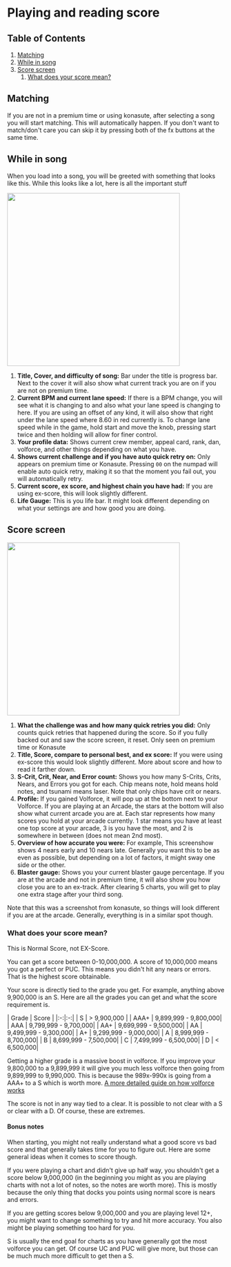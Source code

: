 
# Playing and reading score

## Table of Contents
1. [Matching](/startingout/playingscoring#matching)
2. [While in song](/startingout/playingscoring#while-in-song)
3. [Score screen](/startingout/playingscoring#score-screen)
      1. [What does your score mean?](/startingout/playingscoring#what-does-your-score-mean)

## Matching
If you are not in a premium time or using konasute, after selecting a song you
will start matching. This will automatically happen. If you don't want to
match/don't care you can skip it by pressing both of the fx buttons at the same
time.

## While in song
When you load into a song, you will be greeted with something that looks like this. While this looks like a lot, here is all the important stuff

<div className="flex items-center justify-center mt-3">
 <img src='/startingout/playing/ingame.jpg' width="400"/>
</div>

1. **Title, Cover, and difficulty of song:** Bar under the title is progress bar.
   Next to the cover it will also show what current track you are on if you are
   not on premium time.
2. **Current BPM and current lane speed:** If there is a BPM change, you will see
   what it is changing to and also what your lane speed is changing to here. If
   you are using an offset of any kind, it will also show that right under the
   lane speed where 8.60 in red currently is. To change lane speed while in the
   game, hold start and move the knob, pressing start twice and then holding
   will allow for finer control.
3. **Your profile data:** Shows current crew member, appeal card, rank, dan,
   volforce, and other things depending on what you have.
4. **Shows current challenge and if you have auto quick retry on:** Only appears on
   premium time or Konasute. Pressing `00` on the numpad will enable auto quick
   retry, making it so that the moment you fail out, you will automatically
   retry.
5. **Current score, ex score, and highest chain you have had:** If you are using
   ex-score, this will look slightly different. 
6. **Life Gauge:** This is you life bar. It might look different depending on what your
   settings are and how good you are doing.

## Score screen
<div className="flex items-center justify-center mt-3">
 <img src='/startingout/playing/scoreScreen.jpg' width="400"/>
</div>

1. **What the challenge was and how many quick retries you did:** Only counts quick
   retries that happened during the score. So if you fully backed out and saw
   the score screen, it reset. Only seen on premium time or Konasute
2. **Title, Score, compare to personal best, and ex score:** If you were using
   ex-score this would look slightly different. More about score and how to read
   it farther down. 
3. **S-Crit, Crit, Near, and Error count:** Shows you how many S-Crits, Crits,
   Nears, and Errors you got for each. Chip means note, hold means hold notes,
   and tsunami means laser. Note that only chips have crit or nears.
4. **Profile:** If you gained Volforce, it will pop up at the bottom next to your
   Volforce. If you are playing at an Arcade, the stars at the bottom will also
   show what current arcade you are at. Each star represents how many scores you
   hold at your arcade currently. 1 star means you have at least one top score
   at your arcade, 3 is you have the most, and 2 is somewhere in between (does
   not mean 2nd most).
5. **Overview of how accurate you were:** For example, This screenshow shows 4 nears early and 10
   nears late. Generally you want this to be as even as possible, but depending
   on a lot of factors, it might sway one side or the other.
6. **Blaster gauge:** Shows you your current blaster gauge percentage. If you are at
   the arcade and not in premium time, it will also show you how close you are
   to an ex-track. After clearing 5 charts, you will get to play one extra stage
   after your third song.

Note that this was a screenshot from konasute, so things will look different if you are at the arcade. Generally, everything is in a similar spot though.

### What does your score mean?
<Callout>
   This is Normal Score, not EX-Score.
</Callout>

You can get a score between 0-10,000,000. A score of 10,000,000 means you got a perfect or PUC. This means you didn't hit any nears or errors. That is the highest score obtainable.

Your score is directly tied to the grade you get. For example, anything above 9,900,000 is an S. Here are all the grades you can get and what the score requirement is.
<br/>
<div className="flex items-center justify-center">
   | Grade |  Score  |
   |:-:|:-:| 
   |  S  | > 9,900,000 |
   | AAA+ | 9,899,999 - 9,800,000| 
   | AAA | 9,799,999 - 9,700,000|
   | AA+ | 9,699,999 - 9,500,000|
   | AA | 9,499,999 - 9,300,000|
   | A+ | 9,299,999 - 9,000,000|
   | A | 8,999,999 - 8,700,000|
   | B | 8,699,999 - 7,500,000|
   | C | 7,499,999 - 6,500,000|
   | D | < 6,500,000| 
</div>

Getting a higher grade is a massive boost in volforce. If you improve your
9,800,000 to a 9,899,999 it will give you much less volforce then going from
9,899,999 to 9,990,000. This is because the 989x-990x is going from a AAA+ to a
S which is worth more. [A more detailed guide on how volforce works](/compendium/volforce#volforce)

The score is not in any way tied to a clear. It is possible to not clear with a
S or clear with a D. Of course, these are extremes. 

#### Bonus notes
When starting, you might not really understand what a good score vs bad score
and that generally takes time for you to figure out. Here are some general ideas
when it comes to score though.

If you were playing a chart and didn't give up half way, you shouldn't get
a score below 9,000,000 (in the beginning you might as you are playing charts
with not a lot of notes, so the notes are worth more). This is mostly because
the only thing that docks you points using normal score is nears and errors.

If you are getting scores below 9,000,000 and you are playing level 12+, you
might want to change something to try and hit more accuracy. You also might be
playing something too hard for you.

S is usually the end goal for charts as you have generally got the most volforce
you can get. Of course UC and PUC will give more, but those can be much much
more difficult to get then a S.

